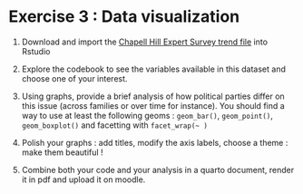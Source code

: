# Exercise 3 : Data visualization

1.  Download and import the [Chapell Hill Expert Survey trend file](https://www.chesdata.eu/ches-europe) into Rstudio

2.  Explore the codebook to see the variables available in this dataset and choose one of your interest.

3.  Using graphs, provide a brief analysis of how political parties differ on this issue (across families or over time for instance). You should find a way to use at least the following geoms : `geom_bar()`, `geom_point()`, `geom_boxplot()` and facetting with `facet_wrap(~ )`

4.  Polish your graphs : add titles, modify the axis labels, choose a theme : make them beautiful !

5.  Combine both your code and your analysis in a quarto document, render it in pdf and upload it on moodle.
